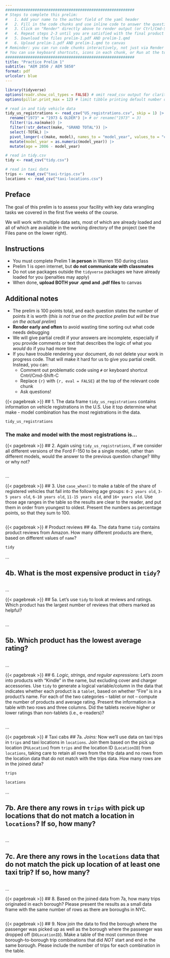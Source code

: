 ```yaml
---
#########################################################
# Steps to complete this prelim:
#   1. Add your name to the author field of the yaml header
#   2. Fill in the code chunks and use inline code to answer the questions 
#   3. Click on "Render" directly above to render output (or Ctrl/Cmd-Shift-K)
#   4. Repeat steps 2-3 until you are satisfied with the final product
#   5. Download the files prelim-1.pdf AND prelim-1.qmd
#   6. Upload prelim-1.pdf AND prelim-1.qmd to canvas
# Reminder: you can run code chunks interactively, not just via Render
# You can use keyboard shortcuts, icons in each chunk, or Run at the top right of this pane
#########################################################
title: "Practice Prelim 1"
subtitle: "AEM 2850 / AEM 5850"
format: pdf
urlcolor: blue
---
```


```r
library(tidyverse)
options(readr.show_col_types = FALSE) # omit read_csv output for clarity in pdf
options(pillar.print_max = 12) # limit tibble printing default number of rows

# read in and tidy vehicle data
tidy_us_registrations <- read_csv("US_registrations.csv", skip = 1) |> 
  rename("1973" = "1973 & OLDER") |> # or rename("1973" = 3)
  filter(!is.na(make)) |> 
  filter(!str_detect(make, "GRAND TOTAL")) |> 
  select(-TOTAL) |> 
  pivot_longer(-c(make, model), names_to = "model_year", values_to = "count") |> 
  mutate(model_year = as.numeric(model_year)) |> 
  mutate(age = 2006 - model_year)

# read in tidy.csv
tidy <- read_csv("tidy.csv")

# read in taxi data
trips <- read_csv("taxi-trips.csv")
locations <- read_csv("taxi-locations.csv")
```


## Preface

The goal of this prelim is to assess your facility with key data wrangling tasks we covered in the first five weeks of the course.

We will work with multiple data sets, most of which are already loaded and all of which are available in the working directory of the project (see the Files pane on the lower right).


## Instructions

- You must complete Prelim 1 **in person** in Warren 150 during class
- Prelim 1 is open internet, but **do not communicate with classmates**
- Do not use packages outside the `tidyverse` packages we have already loaded for you (penalties may apply)
- When done, **upload BOTH your .qmd and .pdf files** to canvas

## Additional notes

- The prelim is 100 points total, and each question states the number of points it is worth (*this is not true on the practice prelim but will be true on the actual prelim*)
- **Render early and often** to avoid wasting time sorting out what code needs debugging
- We will give partial credit if your answers are incomplete, especially if you provide comments or text that describes the logic of what you *would* do if you had more time
- If you have trouble rendering your document, do not delete your work in progress code. That will make it hard for us to give you partial credit. Instead, you can:
  - Comment out problematic code using `#` or keyboard shortcut Cntrl/Cmd-Shift-C
  - Replace `{r}` with `{r, eval = FALSE}` at the top of the relevant code chunk
  - Ask questions!

<!--- Please leave the code above unchanged except for adding your name in the yaml header. Questions start from here. --->


{{< pagebreak >}}
## 1. The data frame `tidy_us_registrations` contains information on vehicle registrations in the U.S. Use it top determine what make - model combination has the most registrations in the data.

```r
tidy_us_registrations

```
### The make and model with the most registrations is...


{{< pagebreak >}}
## 2. Again using `tidy_us_registrations`, if we consider all different versions of the Ford F-150 to be a single model, rather than different models, would the answer to the previous question change? Why or why not?

```r


```
...


{{< pagebreak >}}
## 3. Use `case_when()` to make a table of the share of registered vehicles that fall into the following age groups: `0-2 years old`, `3-5 years old`, `6-10 years old`, `11-15 years old`, and `16+ years old`. Use those age ranges in the table so the results are clear to the reader, and put them in order from youngest to oldest. Present the numbers as percentage points, so that they sum to 100.

```r


```



{{< pagebreak >}}
# Product reviews
## 4a. The data frame `tidy` contains product reviews from Amazon. How many different products are there, based on different values of `name`?

```r
tidy

```
...


\vfill
## 4b. What is the most expensive product in `tidy`?

```r


```
...


{{< pagebreak >}}
## 5a. Let's use `tidy` to look at reviews and ratings. Which product has the largest number of reviews that others marked as helpful?
```r


```
...


\vfill
## 5b. Which product has the lowest average rating?

```r


```
...


{{< pagebreak >}}
## 6. *Logic, strings, and regular expressions:* Let's zoom into products with "Kindle" in the name, but excluding cover and charger accessories. Use `tidy` to generate a logical variable/column in the data that indicates whether each product is a `tablet`, based on whether "Fire" is in a product's name. For each of the two categories -- tablet or not -- compute the number of products and average rating. Present the information in a table with two rows and three columns. Did the tablets receive higher or lower ratings than non-tablets (i.e., e-readers)?

```r


```
...



{{< pagebreak >}}
# Taxi cabs
## 7a. *Joins:* Now we'll use data on taxi trips in `trips` and taxi locations in `locations`. Join them based on the pick up location (`PULocation`) from `trips` and the location ID (`LocationID`) from `locations`, taking care to retain all rows from the trip data and no rows from the location data that do not match with the trips data. How many rows are in the joined data?

```r
trips

locations
```
...


\vfill
## 7b. Are there any rows in `trips` with pick up locations that do not match a location in `locations`? If so, how many?
```r


```
...


\vfill
## 7c. Are there any rows in the `locations` data that do not match the pick up location of at least one taxi trip? If so, how many?
```r


```
...


{{< pagebreak >}}
## 8. Based on the joined data from 7a, how many trips originated in each borough? Please present the results as a small data frame with the same number of rows as there are boroughs in NYC.
<!-- Note: You can google the number of boroughs in NYC and their names if you do not know off the top of your head. -->

```r


```


{{< pagebreak >}}
## 9. Now join the data to find the borough where the passenger was picked up as well as the borough where the passenger was dropped off (`DOLocationID`). Make a table of the most common three borough-to-borough trip combinations that did *NOT* start and end in the same borough. Please include the number of trips for each combination in the table.
<!-- Note: As in 7a, please take care to retain all rows from the trip data and no rows from the location data that do not match with the trips data. -->

```r


```

